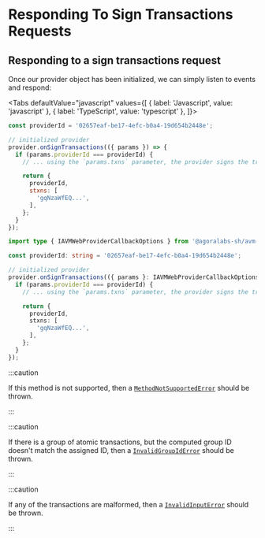 
# Responding To Sign Transactions Requests

<TOCInline
  maxHeadingLevel={4}
  toc={toc}
/>

## Responding to a sign transactions request

Once our provider object has been initialized, we can simply listen to events and respond:

<Tabs
  defaultValue="javascript"
  values={[
    { label: 'Javascript', value: 'javascript' },
    { label: 'TypeScript', value: 'typescript' },
  ]}>
  <TabItem value="javascript">

```js
const providerId = '02657eaf-be17-4efc-b0a4-19d654b2448e';

// initialized provider
provider.onSignTransactions(({ params }) => {
  if (params.providerId === providerId) {
    // ... using the `params.txns` parameter, the provider signs the transactions and returns the base64 encoded signed transactions

    return {
      providerId,
      stxns: [
        'gqNzaWfEQ...',
      ],
    };
  }
});
```

  </TabItem>
  <TabItem value="typescript">

```typescript
import type { IAVMWebProviderCallbackOptions } from '@agoralabs-sh/avm-web-provider';

const providerId: string = '02657eaf-be17-4efc-b0a4-19d654b2448e';

// initialized provider
provider.onSignTransactions(({ params }: IAVMWebProviderCallbackOptions) => {
  if (params.providerId === providerId) {
    // ... using the `params.txns` parameter, the provider signs the transactions and returns the base64 encoded signed transactions

    return {
      providerId,
      stxns: [
        'gqNzaWfEQ...',
      ],
    };
  }
});
```

  </TabItem>
</Tabs>

:::caution

If this method is not supported, then a [`MethodNotSupportedError`](../../api-reference/errors#methodnotsupportederror) should be thrown.

:::

:::caution

If there is a group of atomic transactions, but the computed group ID doesn't match the assigned ID, then a [`InvalidGroupIdError`](../../api-reference/errors#invalidgroupiderror) should be thrown.

:::

:::caution

If any of the transactions are malformed, then a [`InvalidInputError`](../../api-reference/errors#invalidinputerror) should be thrown.

:::
